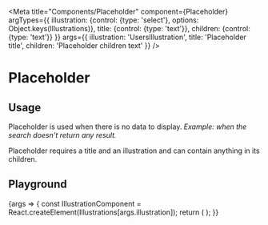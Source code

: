 
<Meta
  title="Components/Placeholder"
  component={Placeholder}
  argTypes={{
      illustration: {control: {type: 'select'}, options: Object.keys(Illustrations)},
      title: {control: {type: 'text'}},
      children: {control: {type: 'text'}}
    }}
    args={{
      illustration: 'UsersIllustration',
      title: 'Placeholder title',
      children: 'Placeholder children text'
    }}
/>

# Placeholder

## Usage

Placeholder is used when there is no data to display.
_Example: when the search doesn't return any result._

Placeholder requires a title and an illustration and can contain anything in its children.

## Playground

<Canvas>
  <Story name="Standard">
    {args => {
      const IllustrationComponent = React.createElement(Illustrations[args.illustration]);
      return (
        <Placeholder {...args} illustration={IllustrationComponent}/>
      );
    }}
  </Story>
</Canvas>

<ArgsTable story="Standard" />
